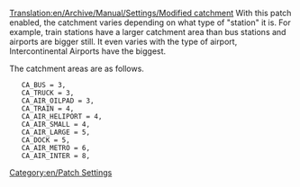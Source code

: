 [[Translation:en/Archive/Manual/Settings/Modified catchment]]
With this patch enabled, the catchment varies depending on what type of "station" it is.  For example, train stations have a larger catchment area than bus stations and airports are bigger still. It even varies with the type of airport, Intercontinental Airports have the biggest.

The catchment areas are as follows.

	CA_BUS = 3,
	CA_TRUCK = 3,
	CA_AIR_OILPAD = 3,
	CA_TRAIN = 4,
	CA_AIR_HELIPORT = 4,
	CA_AIR_SMALL = 4,
	CA_AIR_LARGE = 5,
	CA_DOCK = 5,
	CA_AIR_METRO = 6,
	CA_AIR_INTER = 8,



[[Category:en/Patch Settings]]

{{en/Stub}}